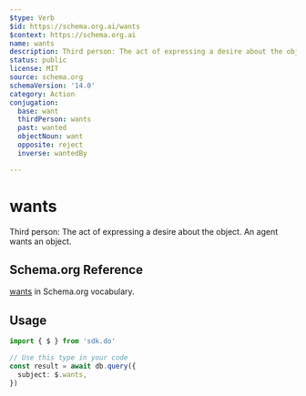 ```yaml
---
$type: Verb
$id: https://schema.org.ai/wants
$context: https://schema.org.ai
name: wants
description: Third person: The act of expressing a desire about the object. An agent wants an object.
status: public
license: MIT
source: schema.org
schemaVersion: '14.0'
category: Action
conjugation:
  base: want
  thirdPerson: wants
  past: wanted
  objectNoun: want
  opposite: reject
  inverse: wantedBy

---
```


# wants

Third person: The act of expressing a desire about the object. An agent wants an object.

## Schema.org Reference

[wants](https://schema.org/WantAction) in Schema.org vocabulary.

## Usage

```typescript
import { $ } from 'sdk.do'

// Use this type in your code
const result = await db.query({
  subject: $.wants,
})
```
